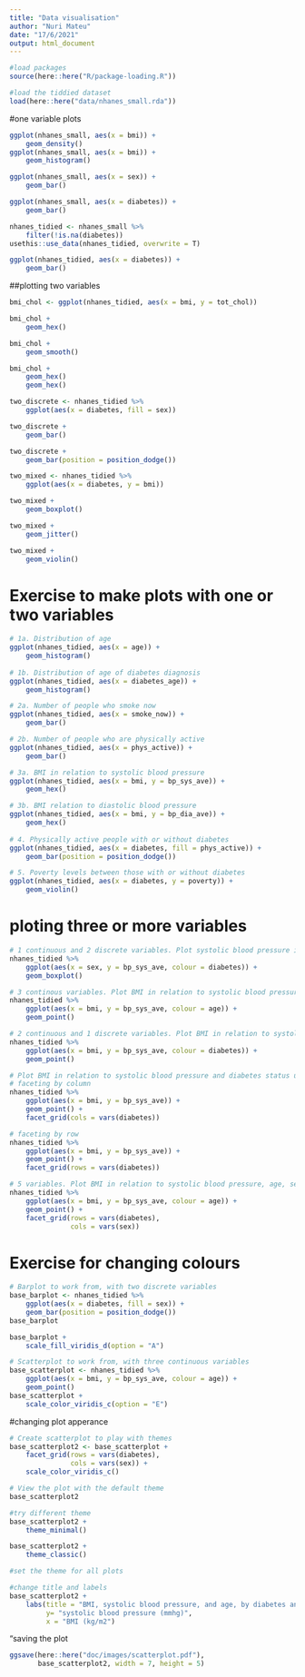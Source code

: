 ```yaml
---
title: "Data visualisation"
author: "Nuri Mateu"
date: "17/6/2021"
output: html_document
---
```

```r
#load packages
source(here::here("R/package-loading.R"))

#load the tiddied dataset
load(here::here("data/nhanes_small.rda"))
```
#one variable plots
```r
ggplot(nhanes_small, aes(x = bmi)) +
    geom_density()
ggplot(nhanes_small, aes(x = bmi)) +
    geom_histogram()
```


```r
ggplot(nhanes_small, aes(x = sex)) +
    geom_bar()

ggplot(nhanes_small, aes(x = diabetes)) +
    geom_bar()

```
```r
nhanes_tidied <- nhanes_small %>% 
    filter(!is.na(diabetes))
usethis::use_data(nhanes_tidied, overwrite = T)

ggplot(nhanes_tidied, aes(x = diabetes)) +
    geom_bar()
```
##plotting two variables

```r
bmi_chol <- ggplot(nhanes_tidied, aes(x = bmi, y = tot_chol))

bmi_chol +
    geom_hex()

bmi_chol +
    geom_smooth()

bmi_chol +
    geom_hex()
    geom_hex()

```
```r
two_discrete <- nhanes_tidied %>% 
    ggplot(aes(x = diabetes, fill = sex))

two_discrete +
    geom_bar()

two_discrete +
    geom_bar(position = position_dodge())
```

```r
two_mixed <- nhanes_tidied %>% 
    ggplot(aes(x = diabetes, y = bmi))

two_mixed + 
    geom_boxplot()

two_mixed +
    geom_jitter()

two_mixed +
    geom_violin()

```
# Exercise to make plots with one or two variables

```r

# 1a. Distribution of age
ggplot(nhanes_tidied, aes(x = age)) +
    geom_histogram()
    
# 1b. Distribution of age of diabetes diagnosis
ggplot(nhanes_tidied, aes(x = diabetes_age)) +
    geom_histogram()

# 2a. Number of people who smoke now
ggplot(nhanes_tidied, aes(x = smoke_now)) +
    geom_bar()

# 2b. Number of people who are physically active
ggplot(nhanes_tidied, aes(x = phys_active)) +
    geom_bar()

# 3a. BMI in relation to systolic blood pressure
ggplot(nhanes_tidied, aes(x = bmi, y = bp_sys_ave)) +
    geom_hex()

# 3b. BMI relation to diastolic blood pressure
ggplot(nhanes_tidied, aes(x = bmi, y = bp_dia_ave)) +
    geom_hex()
    
# 4. Physically active people with or without diabetes
ggplot(nhanes_tidied, aes(x = diabetes, fill = phys_active)) +
    geom_bar(position = position_dodge())

# 5. Poverty levels between those with or without diabetes
ggplot(nhanes_tidied, aes(x = diabetes, y = poverty)) +
    geom_violin()

```
# ploting three or more variables
```r
# 1 continuous and 2 discrete variables. Plot systolic blood pressure in relation to sex and diabetes status
nhanes_tidied %>% 
    ggplot(aes(x = sex, y = bp_sys_ave, colour = diabetes)) +
    geom_boxplot()

# 3 continous variables. Plot BMI in relation to systolic blood pressure and age
nhanes_tidied %>%
    ggplot(aes(x = bmi, y = bp_sys_ave, colour = age)) +
    geom_point()

# 2 continuous and 1 discrete variables. Plot BMI in relation to systolic blood pressure and diabetes status
nhanes_tidied %>% 
    ggplot(aes(x = bmi, y = bp_sys_ave, colour = diabetes)) +
    geom_point()

```
```r
# Plot BMI in relation to systolic blood pressure and diabetes status using
# faceting by column
nhanes_tidied %>% 
    ggplot(aes(x = bmi, y = bp_sys_ave)) +
    geom_point() +
    facet_grid(cols = vars(diabetes))

# faceting by row
nhanes_tidied %>% 
    ggplot(aes(x = bmi, y = bp_sys_ave)) +
    geom_point() +
    facet_grid(rows = vars(diabetes))

# 5 variables. Plot BMI in relation to systolic blood pressure, age, sex and diabetes status
nhanes_tidied %>% 
    ggplot(aes(x = bmi, y = bp_sys_ave, colour = age)) +
    geom_point() +
    facet_grid(rows = vars(diabetes),
               cols = vars(sex))

```
# Exercise for changing colours
```r
# Barplot to work from, with two discrete variables
base_barplot <- nhanes_tidied %>% 
    ggplot(aes(x = diabetes, fill = sex)) +
    geom_bar(position = position_dodge())
base_barplot

base_barplot +
    scale_fill_viridis_d(option = "A")

# Scatterplot to work from, with three continuous variables
base_scatterplot <- nhanes_tidied %>% 
    ggplot(aes(x = bmi, y = bp_sys_ave, colour = age)) +
    geom_point() 
base_scatterplot +
    scale_color_viridis_c(option = "E")

```
#changing plot apperance
```r
# Create scatterplot to play with themes
base_scatterplot2 <- base_scatterplot +
    facet_grid(rows = vars(diabetes),
               cols = vars(sex)) +
    scale_color_viridis_c()

# View the plot with the default theme
base_scatterplot2

#try different theme
base_scatterplot2 +
    theme_minimal()

base_scatterplot2 +
    theme_classic()

#set the theme for all plots

#change title and labels
base_scatterplot2 +
    labs(title = "BMI, systolic blood pressure, and age, by diabetes and sex", 
         y= "systolic blood pressure (mmhg)", 
         x = "BMI (kg/m2")
```
"saving the plot
```r
ggsave(here::here("doc/images/scatterplot.pdf"),
       base_scatterplot2, width = 7, height = 5)

```

